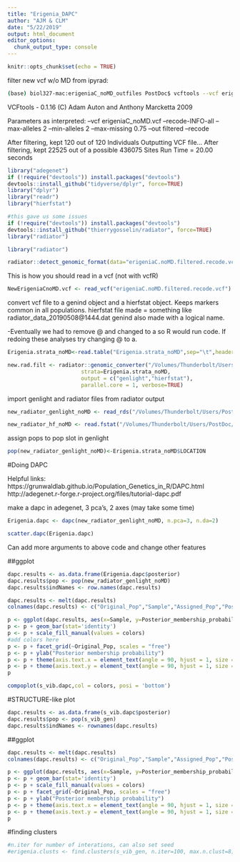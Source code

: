 ```yaml
---
title: "Erigenia_DAPC"
author: "AJM & CLM"
date: "5/22/2019"
output: html_document
editor_options: 
  chunk_output_type: console
---
```


```r
knitr::opts_chunk$set(echo = TRUE)
```

filter new vcf w/o MD from ipyrad:
```bash
(base) biol327-mac:erigeniaC_noMD_outfiles PostDoc$ vcftools --vcf erigeniaC_noMD.vcf --recode --recode-INFO-all --min-alleles 2 --max-alleles 2 --max-missing 0.75 --out filtered
```
VCFtools - 0.1.16
(C) Adam Auton and Anthony Marcketta 2009

Parameters as interpreted:
	--vcf erigeniaC_noMD.vcf
	--recode-INFO-all
	--max-alleles 2
	--min-alleles 2
	--max-missing 0.75
	--out filtered
	--recode

After filtering, kept 120 out of 120 Individuals
Outputting VCF file...
After filtering, kept 22525 out of a possible 436075 Sites
Run Time = 20.00 seconds

```r
library("adegenet")
if (!require("devtools")) install.packages("devtools")
devtools::install_github("tidyverse/dplyr", force=TRUE)
library("dplyr")
library("readr")
library("hierfstat")
```


```r
#this gave us some issues
if (!require("devtools")) install.packages("devtools")
devtools::install_github("thierrygosselin/radiator", force=TRUE)
library("radiator")
```
```r
library("radiator")
```
```r
radiator::detect_genomic_format(data="erigeniaC.noMD.filtered.recode.vcf")
```
This is how you should read in a vcf (not with vcfR)
```r
NewErigeniaCnoMD.vcf <- read_vcf("erigeniaC.noMD.filtered.recode.vcf")
```

convert vcf file to a genind object and a hierfstat object. Keeps markers common in all populations. hierfstat file made = something like radiator_data_20190508@1444.dat
genind also made with a logical name.

-Eventually we had to remove @ and changed to a so R would run code. If redoing these analyses try changing @ to a.


```r
Erigenia.strata_noMD<-read.table("Erigenia.strata_noMD",sep="\t",header=TRUE)
```
```r
new.rad.filt <- radiator::genomic_converter("/Volumes/Thunderbolt/Users/PostDoc/Github/Erigenia-Analyses/erigeniaC.noMD.filtered.recode.vcf",
                       strata=Erigenia.strata_noMD,
                       output = c("genlight","hierfstat"),
                       parallel.core = 1, verbose=TRUE)
```

import genlight and radiator files from radiator output
```r
new_radiator_genlight_noMD <- read_rds("/Volumes/Thunderbolt/Users/PostDoc/Github/Erigenia-Analyses/296_radiator_genomic_converter_20190522a1616/radiator_genlight_20190522a1618.RData")
```
```r
new_radiator_hf_noMD <- read.fstat("/Volumes/Thunderbolt/Users/PostDoc/Github/Erigenia-Analyses/296_radiator_genomic_converter_20190522a1616/radiator_data_20190522a1616.dat", na.s = c("0","00","000","0000","00000","000000","NA"))
```

assign pops to pop slot in genlight
```r
pop(new_radiator_genlight_noMD)<-Erigenia.strata_noMD$LOCATION
```


#Doing DAPC

Helpful links: 
https://grunwaldlab.github.io/Population_Genetics_in_R/DAPC.html
http://adegenet.r-forge.r-project.org/files/tutorial-dapc.pdf


make a dapc in adegenet, 3 pca's, 2 axes (may take some time)
```r
Erigenia.dapc <- dapc(new_radiator_genlight_noMD, n.pca=3, n.da=2)
```
```r
scatter.dapc(Erigenia.dapc) 
```
Can add more arguments  to above code and change other features


##ggplot
```r
dapc.results <- as.data.frame(Erigenia.dapc$posterior)
dapc.results$pop <- pop(new_radiator_genlight_noMD)
dapc.results$indNames <- row.names(dapc.results)
```

```r
dapc.results <- melt(dapc.results)
colnames(dapc.results) <- c("Original_Pop","Sample","Assigned_Pop","Posterior_membership_probability")
```

```r
p <- ggplot(dapc.results, aes(x=Sample, y=Posterior_membership_probability, fill=Assigned_Pop))
p <- p + geom_bar(stat='identity')
p <- p + scale_fill_manual(values = colors)
#add colors here
p <- p + facet_grid(~Original_Pop, scales = "free")
p <- p + ylab("Posterior membership probability")
p <- p + theme(axis.text.x = element_text(angle = 90, hjust = 1, size = 8))
p <- p + theme(axis.text.y = element_text(angle = 90, hjust = 1, size = 8))
p
```

```r
compoplot(s_vib.dapc,col = colors, posi = 'bottom')
```


#STRUCTURE-like plot
```r
dapc.results <- as.data.frame(s_vib.dapc$posterior)
dapc.results$pop <- pop(s_vib_gen)
dapc.results$indNames <- rownames(dapc.results)
```

##ggplot
```r
dapc.results <- melt(dapc.results)
colnames(dapc.results) <- c("Original_Pop","Sample","Assigned_Pop","Posterior_membership_probability")
```

```r
p <- ggplot(dapc.results, aes(x=Sample, y=Posterior_membership_probability, fill=Assigned_Pop))
p <- p + geom_bar(stat='identity') 
p <- p + scale_fill_manual(values = colors) 
p <- p + facet_grid(~Original_Pop, scales = "free")
p <- p + ylab("Posterior membership probability")
p <- p + theme(axis.text.x = element_text(angle = 90, hjust = 1, size = 8))
p <- p + theme(axis.text.y = element_text(angle = 90, hjust = 1, size = 8))
p
```

#finding clusters
```r
#n.iter for number of interations, can also set seed
#erigenia.clusts <- find.clusters(s_vib_gen, n.iter=100, max.n.clust=8)
```
